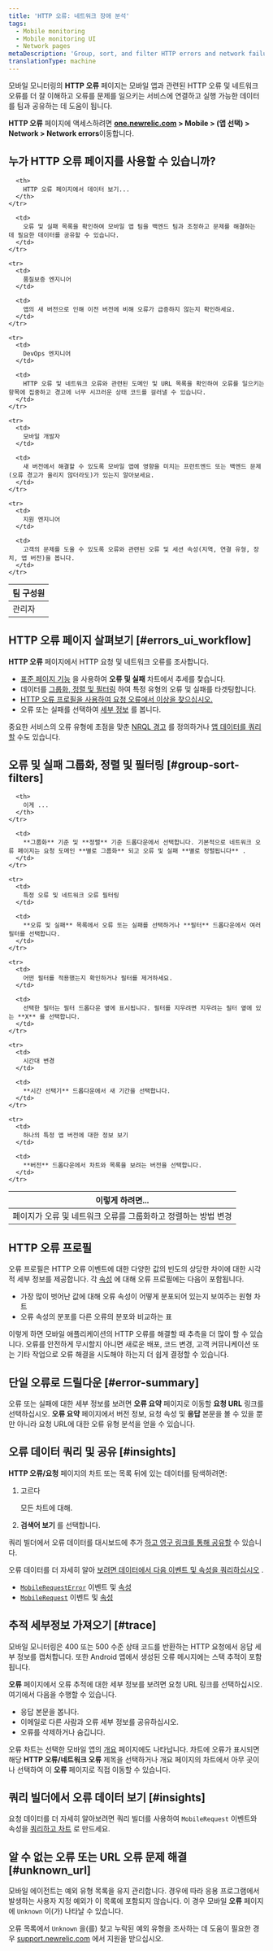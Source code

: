```yaml
---
title: 'HTTP 오류: 네트워크 장애 분석'
tags:
  - Mobile monitoring
  - Mobile monitoring UI
  - Network pages
metaDescription: 'Group, sort, and filter HTTP errors and network failures for your mobile app with the network errors UI page.'
translationType: machine
---
```


모바일 모니터링의 **HTTP 오류** 페이지는 모바일 앱과 관련된 HTTP 오류 및 네트워크 오류를 더 잘 이해하고 오류를 문제를 일으키는 서비스에 연결하고 실행 가능한 데이터를 팀과 공유하는 데 도움이 됩니다.

**HTTP 오류** 페이지에 액세스하려면 **[one.newrelic.com](https://one.newrelic.com/all-capabilities) > Mobile > (앱 선택) > Network > Network errors**이동합니다.

## 누가 HTTP 오류 페이지를 사용할 수 있습니까?

<table>
  <thead>
    <tr>
      <th style={{ width: "200px" }}>
        팀 구성원
      </th>

      <th>
        HTTP 오류 페이지에서 데이터 보기...
      </th>
    </tr>
  </thead>

  <tbody>
    <tr>
      <td>
        관리자
      </td>

      <td>
        오류 및 실패 목록을 확인하여 모바일 앱 팀을 백엔드 팀과 조정하고 문제를 해결하는 데 필요한 데이터를 공유할 수 있습니다.
      </td>
    </tr>

    <tr>
      <td>
        품질보증 엔지니어
      </td>

      <td>
        앱의 새 버전으로 인해 이전 버전에 비해 오류가 급증하지 않는지 확인하세요.
      </td>
    </tr>

    <tr>
      <td>
        DevOps 엔지니어
      </td>

      <td>
        HTTP 오류 및 네트워크 오류와 관련된 도메인 및 URL 목록을 확인하여 오류를 일으키는 항목에 집중하고 경고에 너무 시끄러운 상태 코드를 걸러낼 수 있습니다.
      </td>
    </tr>

    <tr>
      <td>
        모바일 개발자
      </td>

      <td>
        새 버전에서 해결할 수 있도록 모바일 앱에 영향을 미치는 프런트엔드 또는 백엔드 문제(오류 경고가 울리지 않더라도)가 있는지 알아보세요.
      </td>
    </tr>

    <tr>
      <td>
        지원 엔지니어
      </td>

      <td>
        고객의 문제를 도울 수 있도록 오류와 관련된 오류 및 세션 속성(지역, 연결 유형, 장치, 앱 버전)을 봅니다.
      </td>
    </tr>
  </tbody>
</table>

## HTTP 오류 페이지 살펴보기 [#errors_ui_workflow]

**HTTP 오류** 페이지에서 HTTP 요청 및 네트워크 오류를 조사합니다.

* [표준 페이지 기능](/docs/data-analysis/user-interface-functions/view-your-data/standard-page-functions) 을 사용하여 **오류 및 실패** 차트에서 추세를 찾습니다.
* 데이터를 [그룹화, 정렬 및 필터링](#groups-sort-filters) 하여 특정 유형의 오류 및 실패를 타겟팅합니다.
* [HTTP 오류 프로필을 사용하여 요청 오류에서 이상을 찾으십시오.](/node/14906/revisions/275421/view#http-error-profiles)
* 오류 또는 실패를 선택하여 [세부 정보](#summary) 를 봅니다.

중요한 서비스의 오류 유형에 초점을 맞춘 [NRQL 경고](/docs/alerts/new-relic-alerts/defining-conditions/create-alert-conditions-nrql-queries) 를 정의하거나 [앱 데이터를 쿼리할](#insights) 수도 있습니다.

## 오류 및 실패 그룹화, 정렬 및 필터링 [#group-sort-filters]

<table>
  <thead>
    <tr>
      <th style={{ width: "300px" }}>
        이렇게 하려면...
      </th>

      <th>
        이게 ...
      </th>
    </tr>
  </thead>

  <tbody>
    <tr>
      <td>
        페이지가 오류 및 네트워크 오류를 그룹화하고 정렬하는 방법 변경
      </td>

      <td>
        **그룹화** 기준 및 **정렬** 기준 드롭다운에서 선택합니다. 기본적으로 네트워크 오류 페이지는 요청 도메인 **별로 그룹화** 되고 오류 및 실패 **별로 정렬됩니다** .
      </td>
    </tr>

    <tr>
      <td>
        특정 오류 및 네트워크 오류 필터링
      </td>

      <td>
        **오류 및 실패** 목록에서 오류 또는 실패를 선택하거나 **필터** 드롭다운에서 여러 필터를 선택합니다.
      </td>
    </tr>

    <tr>
      <td>
        어떤 필터를 적용했는지 확인하거나 필터를 제거하세요.
      </td>

      <td>
        선택한 필터는 필터 드롭다운 옆에 표시됩니다. 필터를 지우려면 지우려는 필터 옆에 있는 **X** 를 선택합니다.
      </td>
    </tr>

    <tr>
      <td>
        시간대 변경
      </td>

      <td>
        **시간 선택기** 드롭다운에서 새 기간을 선택합니다.
      </td>
    </tr>

    <tr>
      <td>
        하나의 특정 앱 버전에 대한 정보 보기
      </td>

      <td>
        **버전** 드롭다운에서 차트와 목록을 보려는 버전을 선택합니다.
      </td>
    </tr>
  </tbody>
</table>

## HTTP 오류 프로필

오류 프로필은 HTTP 오류 이벤트에 대한 다양한 값의 빈도의 상당한 차이에 대한 시각적 세부 정보를 제공합니다. 각 [속성](/docs/accounts-partnerships/education/getting-started-new-relic/glossary#attribute) 에 대해 오류 프로필에는 다음이 포함됩니다.

* 가장 많이 벗어난 값에 대해 오류 속성이 어떻게 분포되어 있는지 보여주는 원형 차트
* 오류 속성의 분포를 다른 오류의 분포와 비교하는 표

이렇게 하면 모바일 애플리케이션의 HTTP 오류를 해결할 때 추측을 더 많이 할 수 있습니다. 오류를 안전하게 무시할지 아니면 새로운 배포, 코드 변경, 고객 커뮤니케이션 또는 기타 작업으로 오류 해결을 시도해야 하는지 더 쉽게 결정할 수 있습니다.

## 단일 오류로 드릴다운 [#error-summary]

오류 또는 실패에 대한 세부 정보를 보려면 **오류 요약** 페이지로 이동할 **요청 URL** 링크를 선택하십시오. **오류 요약** 페이지에서 버전 정보, 요청 속성 및 **응답** 본문을 볼 수 있을 뿐만 아니라 요청 URL에 대한 오류 유형 분석을 얻을 수 있습니다.

## 오류 데이터 쿼리 및 공유 [#insights]

**HTTP 오류/요청** 페이지의 차트 또는 목록 뒤에 있는 데이터를 탐색하려면:

1. 고르다

   <Icon name="fe-more-horizontal"/>

   모든 차트에 대해.

2. **검색어 보기** 를 선택합니다.

쿼리 빌더에서 오류 데이터를 대시보드에 추가 [하고 영구 링크를 통해 공유할](/docs/new-relic-one/use-new-relic-one/ui-data/basic-ui-features/#share) 수 있습니다.

오류 데이터를 더 자세히 알아 [보려면 데이터에서 다음 이벤트 및 속성을 쿼리하십시오](/docs/query-your-data/explore-query-data/explore-data/introduction-querying-new-relic-data) .

* [`MobileRequestError`](/docs/insights/nrql-new-relic-query-language/nrql-examples/insights-query-examples-mobile#mobilerequesterror-examples) 이벤트 및 [속성](/docs/insights/insights-data-sources/default-data/mobile-events-attributes#mobilerequesterror-attributes)
* [`MobileRequest`](/docs/insights/nrql-new-relic-query-language/nrql-query-examples/insights-query-examples-new-relic-mobile#mobilerequest-examples) 이벤트 및 [속성](/docs/insights/insights-data-sources/default-data/mobile-events-attributes#mobilerequest-attributes)

## 추적 세부정보 가져오기 [#trace]

모바일 모니터링은 400 또는 500 수준 상태 코드를 반환하는 HTTP 요청에서 응답 세부 정보를 캡처합니다. 또한 Android 앱에서 생성된 오류 메시지에는 스택 추적이 포함됩니다.

**오류** 페이지에서 오류 추적에 대한 세부 정보를 보려면 요청 URL 링크를 선택하십시오. 여기에서 다음을 수행할 수 있습니다.

* 응답 본문을 봅니다.
* 이메일로 다른 사람과 오류 세부 정보를 공유하십시오.
* 오류를 삭제하거나 숨깁니다.

오류 차트는 선택한 모바일 앱의 [개요](/docs/mobile-apps/mobile-apps-dashboard) 페이지에도 나타납니다. 차트에 오류가 표시되면 해당 **HTTP 오류/네트워크 오류** 제목을 선택하거나 개요 페이지의 차트에서 아무 곳이나 선택하여 이 **오류** 페이지로 직접 이동할 수 있습니다.

## 쿼리 빌더에서 오류 데이터 보기 [#insights]

요청 데이터를 더 자세히 알아보려면 쿼리 빌더를 사용하여 `MobileRequest` 이벤트와 속성을 [쿼리하고 차트](/docs/insights/nrql-new-relic-query-language/nrql-examples/insights-query-examples-mobile#mobilerequesterror-examples) 로 만드세요.

## 알 수 없는 오류 또는 URL 오류 문제 해결 [#unknown_url]

모바일 에이전트는 예외 유형 목록을 유지 관리합니다. 경우에 따라 응용 프로그램에서 발생하는 사용자 지정 예외가 이 목록에 포함되지 않습니다. 이 경우 모바일 **오류** 페이지에 `Unknown` 이(가) 나타날 수 있습니다.

오류 목록에서 `Unknown` 을(를) 찾고 누락된 예외 유형을 조사하는 데 도움이 필요한 경우 [support.newrelic.com](https://support.newrelic.com "링크가 새 창에서 열립니다.") 에서 지원을 받으십시오.